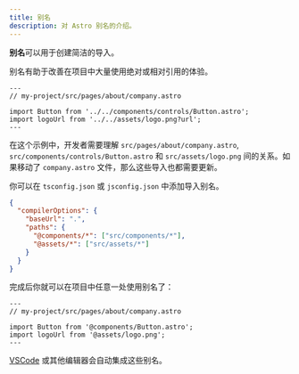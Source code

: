 ```yaml
---
title: 别名
description: 对 Astro 别名的介绍。
---
```


**别名**可以用于创建简洁的导入。

别名有助于改善在项目中大量使用绝对或相对引用的体验。

```astro
---
// my-project/src/pages/about/company.astro

import Button from '../../components/controls/Button.astro';
import logoUrl from '../../assets/logo.png?url';
---
```

在这个示例中，开发者需要理解 `src/pages/about/company.astro`, `src/components/controls/Button.astro` 和 `src/assets/logo.png` 间的关系。如果移动了 `company.astro` 文件，那么这些导入也都需要更新。

你可以在 `tsconfig.json` 或 `jsconfig.json` 中添加导入别名。

```json
{
  "compilerOptions": {
    "baseUrl": ".",
    "paths": {
      "@components/*": ["src/components/*"],
      "@assets/*": ["src/assets/*"]
    }
  }
}
```

完成后你就可以在项目中任意一处使用别名了：

```astro
---
// my-project/src/pages/about/company.astro

import Button from '@components/Button.astro';
import logoUrl from '@assets/logo.png';
---
```

[VSCode](https://code.visualstudio.com/docs/languages/jsconfig) 或其他编辑器会自动集成这些别名。
